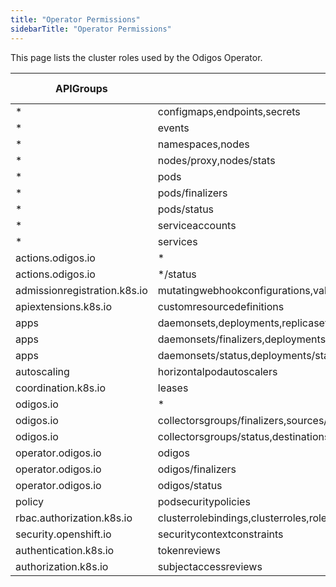 ```yaml
---
title: "Operator Permissions"
sidebarTitle: "Operator Permissions"
---
```


This page lists the cluster roles used by the Odigos Operator.

| APIGroups | Resources | Resource Names | Verbs |
|---|---|---|---|
| \* | configmaps,endpoints,secrets | \* | create,delete,get,list,patch,update,watch |
| \* | events | \* | create,patch |
| \* | namespaces,nodes | \* | get,list,patch,watch |
| \* | nodes/proxy,nodes/stats | \* | get,list |
| \* | pods | \* | get,list,watch |
| \* | pods/finalizers | \* | update |
| \* | pods/status | \* | get |
| \* | serviceaccounts | \* | create,delete,get,list,patch,watch |
| \* | services | \* | create,delete,deletecollection,get,list,patch,update,watch |
| actions.odigos.io | \* | \* | create,delete,get,list,patch,update,watch |
| actions.odigos.io | */status | \* | get,patch,update |
| admissionregistration.k8s.io | mutatingwebhookconfigurations,validatingwebhookconfigurations | \* | create,delete,get,list,patch,update,watch |
| apiextensions.k8s.io | customresourcedefinitions | \* | create,delete,get,list,patch,update,watch |
| apps | daemonsets,deployments,replicasets,statefulsets | \* | create,delete,deletecollection,get,list,patch,update,watch |
| apps | daemonsets/finalizers,deployments/finalizers,replicasets/finalizers,statefulsets/finalizers | \* | update |
| apps | daemonsets/status,deployments/status,statefulsets/status | \* | get |
| autoscaling | horizontalpodautoscalers | \* | create,delete,patch,update |
| coordination.k8s.io | leases | \* | create,delete,get,list,patch,update,watch |
| odigos.io | \* | \* | \* |
| odigos.io | collectorsgroups/finalizers,sources/finalizers | \* | update |
| odigos.io | collectorsgroups/status,destinations/status,instrumentationconfigs/status,instrumentationinstances/status | \* | get,list,patch,update,watch |
| operator.odigos.io | odigos | \* | create,delete,get,list,patch,update,watch |
| operator.odigos.io | odigos/finalizers | \* | update |
| operator.odigos.io | odigos/status | \* | get,patch,update |
| policy | podsecuritypolicies | privileged | use |
| rbac.authorization.k8s.io | clusterrolebindings,clusterroles,rolebindings,roles | \* | create,delete,get,list,patch,update,watch |
| security.openshift.io | securitycontextconstraints | \* | use |
| authentication.k8s.io | tokenreviews | \* | create |
| authorization.k8s.io | subjectaccessreviews | \* | create |